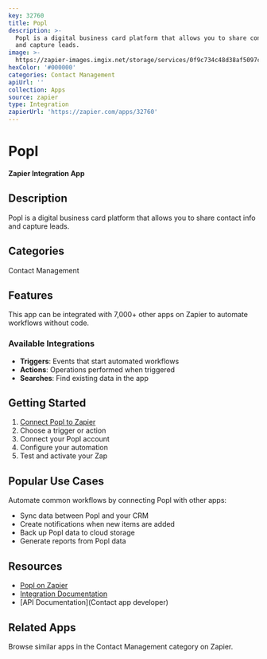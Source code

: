 ```yaml
---
key: 32760
title: Popl
description: >-
  Popl is a digital business card platform that allows you to share contact info
  and capture leads.
image: >-
  https://zapier-images.imgix.net/storage/services/0f9c734c48d38af5097cc2e9a8d10249.png?auto=format%2Ccompress&ixlib=python-3.0.0&q=50
hexColor: '#000000'
categories: Contact Management
apiUrl: ''
collection: Apps
source: zapier
type: Integration
zapierUrl: 'https://zapier.com/apps/32760'
---
```

# Popl

**Zapier Integration App**

## Description

Popl is a digital business card platform that allows you to share contact info and capture leads.

## Categories

Contact Management

## Features

This app can be integrated with 7,000+ other apps on Zapier to automate workflows without code.

### Available Integrations

- **Triggers**: Events that start automated workflows
- **Actions**: Operations performed when triggered
- **Searches**: Find existing data in the app

## Getting Started

1. [Connect Popl to Zapier](https://zapier.com/apps/32760)
2. Choose a trigger or action
3. Connect your Popl account
4. Configure your automation
5. Test and activate your Zap

## Popular Use Cases

Automate common workflows by connecting Popl with other apps:

- Sync data between Popl and your CRM
- Create notifications when new items are added
- Back up Popl data to cloud storage
- Generate reports from Popl data

## Resources

- [Popl on Zapier](https://zapier.com/apps/32760)
- [Integration Documentation](https://zapier.com/apps/32760/integrations)
- [API Documentation](Contact app developer)

## Related Apps

Browse similar apps in the Contact Management category on Zapier.
